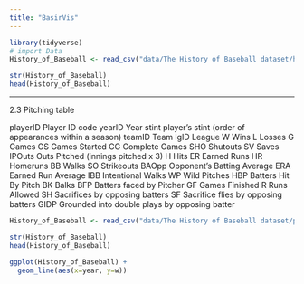 ```yaml
---
title: "BasirVis"
---
```



```r
library(tidyverse)
# import Data
History_of_Baseball <- read_csv("data/The History of Baseball dataset/hall_of_fame.csv")

str(History_of_Baseball)
head(History_of_Baseball)
```

----
2.3 Pitching table

playerID       Player ID code
yearID         Year
stint          player's stint (order of appearances within a season)
teamID         Team
lgID           League
W              Wins
L              Losses
G              Games
GS             Games Started
CG             Complete Games 
SHO            Shutouts
SV             Saves
IPOuts         Outs Pitched (innings pitched x 3)
H              Hits
ER             Earned Runs
HR             Homeruns
BB             Walks
SO             Strikeouts
BAOpp          Opponent's Batting Average
ERA            Earned Run Average
IBB            Intentional Walks
WP             Wild Pitches
HBP            Batters Hit By Pitch
BK             Balks
BFP            Batters faced by Pitcher
GF             Games Finished
R              Runs Allowed
SH             Sacrifices by opposing batters
SF             Sacrifice flies by opposing batters
GIDP           Grounded into double plays by opposing batter
```r
History_of_Baseball <- read_csv("data/The History of Baseball dataset/pitching.csv")

str(History_of_Baseball)
head(History_of_Baseball)
```

```r
ggplot(History_of_Baseball) +
  geom_line(aes(x=year, y=w))

```

